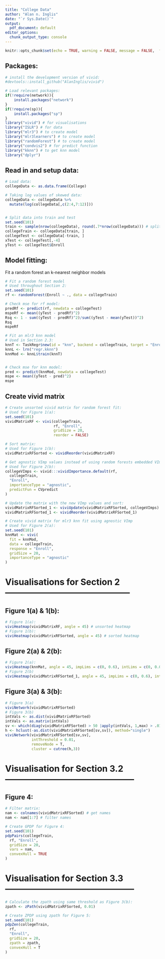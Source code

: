```yaml
---
title: "College Data"
author: "Alan n. Inglis"
date: "`r Sys.Date()`"
output:
  pdf_document: default
editor_options:
  chunk_output_type: console
---
```


```r
knitr::opts_chunk$set(echo = TRUE, warning = FALSE, message = FALSE,  fig.width = 7, fig.height = 7, fig.align = "center", fig.path = "collegeFigs/", fig.show='hold')
```


## Packages:

```r
# install the development version of vivid:
#devtools::install_github("AlanInglis/vivid")

# Load relevant packages:
if(!require(network)){
    install.packages("network")
}
if(!require(sp)){
    install.packages("sp")
}
library("vivid") # for visualisations
library("ISLR") # for data
library("mlr3") # to create model
library("mlr3learners") # to create model
library("randomForest") # to create model
library("condvis2") # for predict function
library("kknn") # to get knn model
library("dplyr")
```

## Read in and setup data:

```r
# Load data:
collegeData <- as.data.frame(College)

# Taking log values of skewed data:
collegeData <- collegeData %>%
  mutate(log(collegeData[,c(2:4,7:12)]))


# Split data into train and test
set.seed(101)
train <- sample(nrow(collegeData), round(.7*nrow(collegeData))) # split 70-30
collegeTrain <- collegeData[train, ]
collegeTest <- collegeData[-train, ]
xTest <- collegeTest[,-4]
yTest <- collegeTest$Enroll
```

## Model fitting:

Fit a random forest an k-nearest neighbor models
```r
# Fit a random forest model
# Used throughout Section 2:
set.seed(101)
rf <- randomForest(Enroll ~ ., data = collegeTrain)

# Check mse for rf model:
predRf <- predict(rf, newdata = collegeTest)
mspeRf <- mean((yTest - predRf)^2)
Rsq <- 1 - sum((yTest - predRf)^2)/sum((yTest - mean(yTest))^2)
Rsq
mspeRf

# Fit an mlr3 knn model
# Used in Section 2.3:
knnT <- TaskRegr$new(id = "knn", backend = collegeTrain, target = "Enroll")
knnL <- lrn("regr.kknn")
knnMod <- knnL$train(knnT)


# Check mse for knn model:
pred <- predict(knnMod, newdata = collegeTest)
mspe <- mean((yTest - pred)^2)
mspe
```


## Create vivid matrix 

```r
# Create unsorted vivid matrix for random forest fit:
# Used for Figure 1(a):
set.seed(101)
vividMatrixRF <- vivi(collegeTrain, 
                      rf, "Enroll",
                      gridSize = 20, 
                      reorder = FALSE)

# Sort matrix:
# Used for Figure 1(b):
vividMatrixRFSorted <- vividReorder(vividMatrixRF)

# Get agnostic VImp values instead of using random forests embedded VImps
# Used for Figure 2(b):
collegeVImps <- vivid:::vividImportance.default(rf,
  collegeTrain,
  "Enroll",
  importanceType = "agnostic",
  predictFun = CVpredict
)

# Update the matrix with the new VImp values and sort:
vividMatrixRFSorted_1 <- viviUpdate(vividMatrixRFSorted, collegeVImps)
vividMatrixRFSorted_1 <- vividReorder(vividMatrixRFSorted_1)

# Create vivid matrix for mlr3 knn fit using agnostic VImp
# Used for Figure 2(a):
set.seed(101)
knnMat <- vivi(
  fit = knnMod,
  data = collegeTrain,
  response = "Enroll",
  gridSize = 20,
  importanceType = "agnostic"
)
```



# Visualisations for Section 2 --------------------------------------------

## Figure 1(a) & 1(b):
```r
# Figure 1(a):
viviHeatmap(vividMatrixRF, angle = 45) # unsorted heatmap
# Figure 1(b):
viviHeatmap(vividMatrixRFSorted, angle = 45) # sorted heatmap
```

## Figure 2(a) & 2(b):
```r
# Figure 2(a):
viviHeatmap(knnMat, angle = 45, impLims = c(0, 0.6), intLims = c(0, 0.08)) # setting same VImp limits as Figure 2(b)
# Figure 2(b)
viviHeatmap(vividMatrixRFSorted_1, angle = 45, impLims = c(0, 0.6), intLims = c(0, 0.08)) # agnostic VImp measures
```

## Figure 3(a) & 3(b):
```r
# Figure 3(a)
viviNetwork(vividMatrixRFSorted)
# Figure 3(b)
intVals <- as.dist(vividMatrixRFSorted)
intVals <- as.matrix(intVals)
sv <- which(diag(vividMatrixRFSorted) > 50 |apply(intVals, 1,max) > .01)
h <- hclust(-as.dist(vividMatrixRFSorted[sv,sv]), method="single")
viviNetwork(vividMatrixRFSorted[sv,sv], 
            intThreshold = 0.01, 
            removeNode = T, 
            cluster = cutree(h,3))
```

# Visualisation for Section 3.2 ---------------------------------------------

## Figure 4:
```r
# Filter matrix:
nam <- colnames(vividMatrixRFSorted) # get names
nam <- nam[1:7] # filter names

# Create GPDP for Figure 4:
set.seed(101)
pdpPairs(collegeTrain,
  rf, "Enroll",
  gridSize = 20,
  vars = nam,
  convexHull = TRUE
)
```

# Visualisation for Section 3.3 ---------------------------------------------

```r
# Calculate the zpath using same threshold as Figure 3(b):
zpath <- zPath(vividMatrixRFSorted, 0.01)

# Create ZPDP using zpath for Figure 5:
set.seed(101)
pdpZen(collegeTrain,
  rf,
  "Enroll",
  gridSize = 20,
  zpath = zpath,
  convexHull = T
)
```

